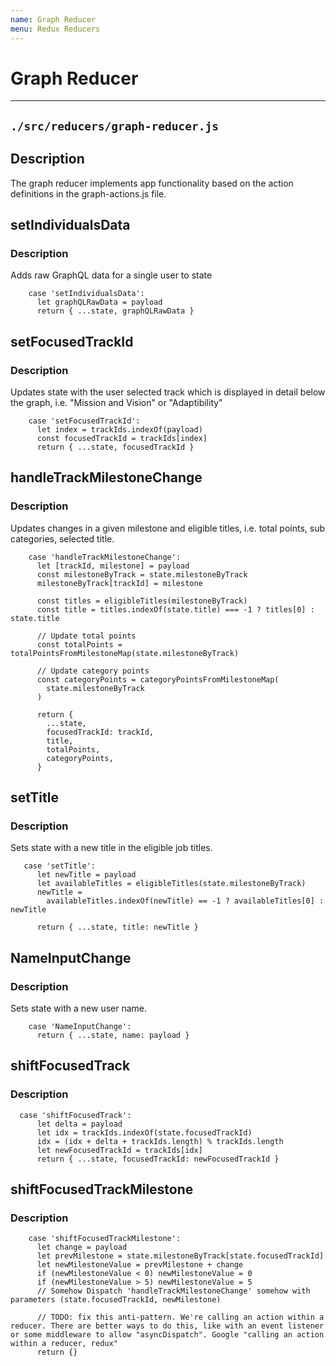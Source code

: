 ```yaml
---
name: Graph Reducer
menu: Redux Reducers
---
```


# Graph Reducer
---
## ```./src/reducers/graph-reducer.js```
## Description
The graph reducer implements app functionality based on the action definitions in the graph-actions.js file.


## setIndividualsData

### Description
Adds raw GraphQL data for a single user to state

```
    case 'setIndividualsData':
      let graphQLRawData = payload
      return { ...state, graphQLRawData }
```

## setFocusedTrackId

### Description
Updates state with the user selected track which is displayed in detail below the graph, i.e. "Mission and Vision" or "Adaptibility"

```
    case 'setFocusedTrackId':
      let index = trackIds.indexOf(payload)
      const focusedTrackId = trackIds[index]
      return { ...state, focusedTrackId }
```

## handleTrackMilestoneChange

### Description
Updates changes in a given milestone and eligible titles, i.e. total points, sub categories, selected title.

```
    case 'handleTrackMilestoneChange':
      let [trackId, milestone] = payload
      const milestoneByTrack = state.milestoneByTrack
      milestoneByTrack[trackId] = milestone

      const titles = eligibleTitles(milestoneByTrack)
      const title = titles.indexOf(state.title) === -1 ? titles[0] : state.title

      // Update total points
      const totalPoints = totalPointsFromMilestoneMap(state.milestoneByTrack)

      // Update category points
      const categoryPoints = categoryPointsFromMilestoneMap(
        state.milestoneByTrack
      )

      return {
        ...state,
        focusedTrackId: trackId,
        title,
        totalPoints,
        categoryPoints,
      }
```

## setTitle

### Description
Sets state with a new title in the eligible job titles.

```
   case 'setTitle':
      let newTitle = payload
      let availableTitles = eligibleTitles(state.milestoneByTrack)
      newTitle =
        availableTitles.indexOf(newTitle) == -1 ? availableTitles[0] : newTitle

      return { ...state, title: newTitle }
```

## NameInputChange

### Description
Sets state with a new user name.

```
    case 'NameInputChange':
      return { ...state, name: payload }
```

## shiftFocusedTrack

### Description

```
  case 'shiftFocusedTrack':
      let delta = payload
      let idx = trackIds.indexOf(state.focusedTrackId)
      idx = (idx + delta + trackIds.length) % trackIds.length
      let newFocusedTrackId = trackIds[idx]
      return { ...state, focusedTrackId: newFocusedTrackId }
```

## shiftFocusedTrackMilestone

### Description

```
    case 'shiftFocusedTrackMilestone':
      let change = payload
      let prevMilestone = state.milestoneByTrack[state.focusedTrackId]
      let newMilestoneValue = prevMilestone + change
      if (newMilestoneValue < 0) newMilestoneValue = 0
      if (newMilestoneValue > 5) newMilestoneValue = 5
      // Somehow Dispatch 'handleTrackMilestoneChange' somehow with parameters (state.focusedTrackId, newMilestone)

      // TODO: fix this anti-pattern. We're calling an action within a reducer. There are better ways to do this, like with an event listener or some middleware to allow "asyncDispatch". Google "calling an action within a reducer, redux"
      return {}
```